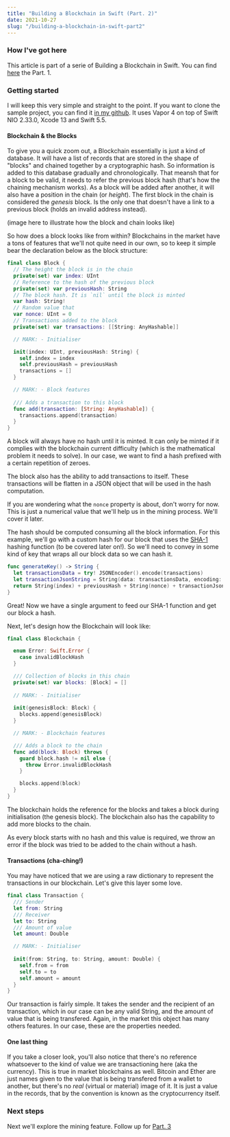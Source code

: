 ```yaml
---
title: "Building a Blockchain in Swift (Part. 2)"
date: 2021-10-27
slug: "/building-a-blockchain-in-swift-part2"
---
```


### How I've got here

This article is part of a serie of Building a Blockchain in Swift. You can find [here](/building-a-blockchain-in-swift-part1) the Part. 1.

### Getting started

I will keep this very simple and straight to the point. If you want to clone the sample project, you can find it [in my github](https://github.com/felipericieri/blockchain-in-swift). It uses Vapor 4 on top of Swift NIO 2.33.0, Xcode 13 and Swift 5.5.

#### Blockchain & the Blocks

To give you a quick zoom out, a Blockchain essentially is just a kind of database. It will have a list of records that are stored in the shape of "blocks" and chained together by a cryptographic hash. So information is added to this database gradually and chronologically. That meansh that for a block to be valid, it needs to refer the previous block hash (that's how the chaining mechanism works). As a block will be added after another, it will also have a position in the chain (or _height_). The first block in the chain is considered the _genesis_ block. Is the only one that doesn't have a link to a previous block (holds an invalid address instead).

(image here to illustrate how the block and chain looks like)

So how does a block looks like from within? Blockchains in the market have a tons of features that we'll not quite need in our own, so to keep it simple bear the declaration below as the block structure:

```swift
final class Block {
  // The height the block is in the chain
  private(set) var index: UInt 
  // Reference to the hash of the previous block
  private(set) var previousHash: String 
  // The block hash. It is `nil` until the block is minted
  var hash: String!
  // Random value that
  var nonce: UInt = 0
  // Transactions added to the block
  private(set) var transactions: [[String: AnyHashable]]

  // MARK: - Initialiser

  init(index: UInt, previousHash: String) {
    self.index = index
    self.previousHash = previousHash
    transactions = []
  }

  // MARK: - Block features
  
  /// Adds a transaction to this block
  func add(transaction: [String: AnyHashable]) {
    transactions.append(transaction)
  }
}
```

A block will always have no hash until it is minted. It can only be minted if it complies with the blockchain current difficulty (which is the mathematical problem it needs to solve). In our case, we want to find a hash prefixed with a certain repetition of zeroes.

The block also has the ability to add transactions to itself. These transactions will be flatten in a JSON object that will be used in the hash computation.

If you are wondering what the `nonce` property is about, don't worry for now. This is just a numerical value that we'll help us in the mining process. We'll cover it later.

The hash should be computed consuming all the block information. For this example, we'll go with a custom hash for our block that uses the [SHA-1](https://en.wikipedia.org/wiki/SHA-1) hashing function (to be covered later on!). So we'll need to convey in some kind of key that wraps all our block data so we can hash it.

```swift
func generateKey() -> String {
  let transactionsData = try! JSONEncoder().encode(transactions)
  let transactionJsonString = String(data: transactionsData, encoding: .utf8)!
  return String(index) + previousHash + String(nonce) + transactionJsonString
}
```

Great! Now we have a single argument to feed our SHA-1 function and get our block a hash.

Next, let's design how the Blockchain will look like:

```swift
final class Blockchain {

  enum Error: Swift.Error {
    case invalidBlockHash
  }

  /// Collection of blocks in this chain
  private(set) var blocks: [Block] = []
  
  // MARK: - Initialiser
  
  init(genesisBlock: Block) {
    blocks.append(genesisBlock)
  }

  // MARK: - Blockchain features

  /// Adds a block to the chain
  func add(block: Block) throws {
    guard block.hash != nil else {
      throw Error.invalidBlockHash
    }

    blocks.append(block)
  }
}
```

The blockchain holds the reference for the blocks and takes a block during initialisation (the genesis block). The blockchain also has the capability to add more blocks to the chain.

As every block starts with no hash and this value is required, we throw an error if the block was tried to be added to the chain without a hash.

#### Transactions (cha-ching!)

You may have noticed that we are using a raw dictionary to represent the transactions in our blockchain. Let's give this layer some love.

```swift
final class Transaction {
  /// Sender
  let from: String
  /// Receiver
  let to: String
  /// Amount of value
  let amount: Double

  // MARK: - Initialiser
  
  init(from: String, to: String, amount: Double) {
    self.from = from
    self.to = to
    self.amount = amount
  }
}
```

Our transaction is fairly simple. It takes the sender and the recipient of an transaction, which in our case can be any valid String, and the amount of value that is being transfered. Again, in the market this object has many others features. In our case, these are the properties needed.

#### One last thing

If you take a closer look, you'll also notice that there's no reference whatsoever to the kind of value we are transactioning here (aka the currency). This is true in market blockchains as well. Bitcoin and Ether are just names given to the value that is being transfered from a wallet to another, but there's no _real_ (virtual or material) image of it. It is just a value in the records, that by the convention is known as the cryptocurrency itself.

### Next steps

Next we'll explore the mining feature. Follow up for [Part. 3](/building-a-blockchain-in-swift-part3)

